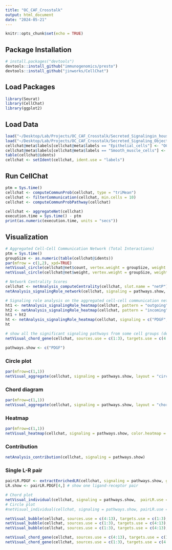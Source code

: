 ```yaml
---
title: "OC_CAF_Crosstalk"
output: html_document
date: "2024-05-21"
---
```


```r
knitr::opts_chunk$set(echo = TRUE)
```

## Package Installation
```r
# install.packages("devtools")
devtools::install_github("immunogenomics/presto")
devtools::install_github("jinworks/CellChat")
```

## Load Packages
```r
library(Seurat)
library(CellChat)
library(ggplot2)
```


## Load Data
```r
load("~/Desktop/Lab/Projects/OC_CAF_Crosstalk/Secreted_Signalingin_house_Object.RData")
load("~/Desktop/Lab/Projects/OC_CAF_Crosstalk/Secreted_Signaling_Object.RData")
cellchat@meta$labels[cellchat@meta$labels == "Epithelial_cells"] <- "OC_cells"
cellchat@meta$labels[cellchat@meta$labels == "Smooth_muscle_cells"] <- "CAFs"
table(cellchat@idents)
cellchat <- setIdent(cellchat, ident.use = "labels")
```
## Run CellChat
```r
ptm = Sys.time()
cellchat <- computeCommunProb(cellchat, type = "triMean")
cellchat <- filterCommunication(cellchat, min.cells = 10)
cellchat <- computeCommunProbPathway(cellchat)
```

```r
cellchat <- aggregateNet(cellchat)
execution.time = Sys.time() - ptm
print(as.numeric(execution.time, units = "secs"))
```





## Visualization
```r
# Aggregated Cell-Cell Communication Network (Total Interactions) 
ptm = Sys.time()
groupSize <- as.numeric(table(cellchat@idents))
par(mfrow = c(1,2), xpd=TRUE)
netVisual_circle(cellchat@net$count, vertex.weight = groupSize, weight.scale = T, label.edge= F, title.name = "Number of interactions")
netVisual_circle(cellchat@net$weight, vertex.weight = groupSize, weight.scale = T, label.edge= F, title.name = "Interaction weights/strength")
```


```r
# Network Centrality Scores
cellchat <- netAnalysis_computeCentrality(cellchat, slot.name = "netP") 
netAnalysis_signalingRole_network(cellchat, signaling = pathways.show, width = 8, height = 2.5, font.size = 10)
```
```r
# Signaling role analysis on the aggregated cell-cell communication network from all signaling pathways
ht1 <- netAnalysis_signalingRole_heatmap(cellchat, pattern = "outgoing")
ht2 <- netAnalysis_signalingRole_heatmap(cellchat, pattern = "incoming")
ht1 + ht2
ht <- netAnalysis_signalingRole_heatmap(cellchat, signaling = c("PDGF", "ncWNT", "WNT"))
ht
```
```r
# show all the significant signaling pathways from some cell groups (defined by 'sources.use') to other cell groups (defined by 'targets.use')
netVisual_chord_gene(cellchat, sources.use = c(1:3), targets.use = c(4:13), slot.name = "netP", legend.pos.x = 10, small.gap = 0.2, lab.cex = 0.5)
```


```r
pathways.show <- c("PDGF") 
```

### Circle plot
```r
par(mfrow=c(1,1))
netVisual_aggregate(cellchat, signaling = pathways.show, layout = "circle")
```
### Chord diagram
```r
par(mfrow=c(1,1))
netVisual_aggregate(cellchat, signaling = pathways.show, layout = "chord")
```
### Heatmap
```r
par(mfrow=c(1,1))
netVisual_heatmap(cellchat, signaling = pathways.show, color.heatmap = "Reds")
```
### Contribution
```r
netAnalysis_contribution(cellchat, signaling = pathways.show)

```
### Single L-R pair
```r
pairLR.PDGF <- extractEnrichedLR(cellchat, signaling = pathways.show, geneLR.return = FALSE)
LR.show <- pairLR.PDGF[4,] # show one ligand-receptor pair
```

```r
# Chord plot
netVisual_individual(cellchat, signaling = pathways.show,  pairLR.use = LR.show, layout = "chord")
# Circle plot
#netVisual_individual(cellchat, signaling = pathways.show, pairLR.use = LR.show, layout = "circle")
```
```r
netVisual_bubble(cellchat, sources.use = c(4:13), targets.use = c(1:3), signaling = c("PDGF"), remove.isolate = FALSE, sort.by.target = TRUE)
netVisual_bubble(cellchat, sources.use = c(1:3), targets.use = c(4:13), signaling = c("PDGF"), remove.isolate = FALSE)
netVisual_bubble(cellchat, sources.use = c(1:3), targets.use = c(4:13), signaling = c("ncWNT"), remove.isolate = FALSE)
```
```r
netVisual_chord_gene(cellchat, sources.use = c(4:13), targets.use = c(1:3), signaling = c("PDGF"),legend.pos.x = 8)
netVisual_chord_gene(cellchat, sources.use = c(1:3), targets.use = c(4:13), signaling = c("ncWNT"),legend.pos.x = 8, small.gap = 0.1)

```


